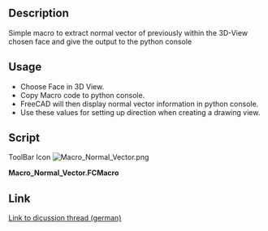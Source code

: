 <languages/>

{{Macro
|Name=Normal Vector Macro
|Icon=Macro_Normal_Vector.png
|Description=Get normal vector of preselected face
|Author=ulrich1a
|Version=1.0
|Date=2016-09-26
|FCVersion=All
|Download=[https://wiki.freecad.org/images/8/8b/Macro_Normal_Vector.png ToolBar Icon]
}}

==Description==

Simple macro to extract normal vector of previously within the 3D-View chosen face and give the output to the python console

==Usage==

* Choose Face in 3D View.
* Copy Macro code to python console.
* FreeCAD will then display normal vector information in python console.
* Use these values for setting up direction when creating a drawing view.

==Script==

ToolBar Icon
[[Image:Macro_Normal_Vector.png]]

'''Macro_Normal_Vector.FCMacro'''

{{MacroCode|code=
Gui.Selection.getSelectionEx()[0].SubObjects[0].Faces[0].normalAt(0,0)
}}

==Link==

[https://forum.freecad.org/viewtopic.php?f=13&t=10959 Link to dicussion thread (german)]